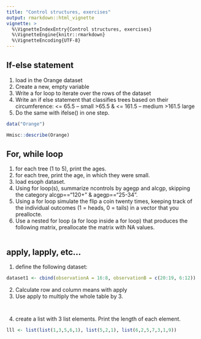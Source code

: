 ```yaml
---
title: "Control structures, exercises"
output: rmarkdown::html_vignette
vignette: >
  %\VignetteIndexEntry{Control structures, exercises}
  %\VignetteEngine{knitr::rmarkdown}
  %\VignetteEncoding{UTF-8}
---
```


## If-else statement

1. load in the Orange dataset
2. Create a new, empty variable
3. Write a for loop to iterate over the rows of the dataset
3. Write an if else statement that classifies trees based on their circumference: 
    <= 65.5 -- small
    >65.5 & <= 161.5 -- medium
    >161.5 large
4. Do the same with ifelse() in one step.

```r
data("Orange")

Hmisc::describe(Orange)

```


## For, while loop

1. for each tree (1 to 5), print the ages. 
2. for each tree, print the age, in which they were small. 
3. load esoph dataset. 
4. Using for loop(s), summarize ncontrols by agegp and alcgp, skipping the category alcgp=="120+" & agegp=="25-34".
5. Using a for loop simulate the flip a coin twenty times, keeping track of the individual outcomes (1 = heads, 0 = tails) in a vector that you preallocte.
6. Use a nested for loop (a for loop inside a for loop) that produces the following matrix, preallocate the matrix with NA values.

```r


```


## apply, lapply, etc...

1. define the following dataset:

```r
dataset1 <- cbind(observationA = 16:8, observationB = c(20:19, 6:12))
```

2. Calculate row and column means with apply 
3. Use apply to multiply the whole table by 3. 

```r



```


```r

```

4. create a list with 3 list elements. Print the length of each element. 

```r
lll <- list(list(1,3,5,6,1), list(5,2,1), list(6,2,5,7,3,1,9))
```


```r


```

